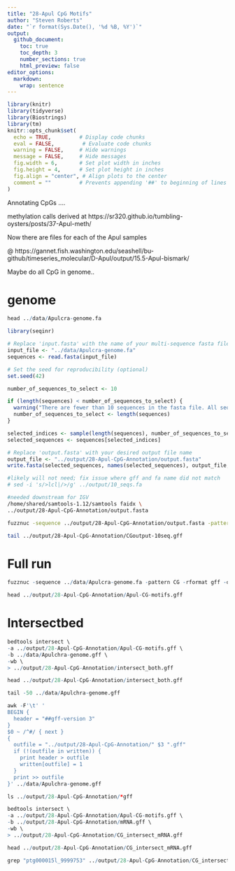 ```yaml
---
title: "28-Apul CpG Motifs"
author: "Steven Roberts"
date: "`r format(Sys.Date(), '%d %B, %Y')`"
output: 
  github_document:
    toc: true
    toc_depth: 3
    number_sections: true
    html_preview: false
editor_options: 
  markdown: 
    wrap: sentence
---
```


```r
library(knitr)
library(tidyverse)
library(Biostrings)
library(tm)
knitr::opts_chunk$set(
  echo = TRUE,         # Display code chunks
  eval = FALSE,         # Evaluate code chunks
  warning = FALSE,     # Hide warnings
  message = FALSE,     # Hide messages
  fig.width = 6,       # Set plot width in inches
  fig.height = 4,      # Set plot height in inches
  fig.align = "center", # Align plots to the center
  comment = ""         # Prevents appending '##' to beginning of lines in code output
)
```


Annotating CpGs .... 

methylation calls derived at 
https://sr320.github.io/tumbling-oysters/posts/37-Apul-meth/

Now there are files for each of the Apul samples 

@ https://gannet.fish.washington.edu/seashell/bu-github/timeseries_molecular/D-Apul/output/15.5-Apul-bismark/

Maybe do all CpG in genome..

# genome

```r
head ../data/Apulcra-genome.fa
```


```r
library(seqinr)

# Replace 'input.fasta' with the name of your multi-sequence fasta file
input_file <- "../data/Apulcra-genome.fa"
sequences <- read.fasta(input_file)

```


```r
# Set the seed for reproducibility (optional)
set.seed(42)

number_of_sequences_to_select <- 10

if (length(sequences) < number_of_sequences_to_select) {
  warning("There are fewer than 10 sequences in the fasta file. All sequences will be selected.")
  number_of_sequences_to_select <- length(sequences)
}

selected_indices <- sample(length(sequences), number_of_sequences_to_select)
selected_sequences <- sequences[selected_indices]

```


```r
# Replace 'output.fasta' with your desired output file name
output_file <- "../output/28-Apul-CpG-Annotation/output.fasta"
write.fasta(selected_sequences, names(selected_sequences), output_file, open = "w")
```


```bash
#likely will not need; fix issue where gff and fa name did not match
# sed -i 's/>lcl|/>/g' ../output/10_seqs.fa
```


```bash
#needed downstream for IGV
/home/shared/samtools-1.12/samtools faidx \
../output/28-Apul-CpG-Annotation/output.fasta
```


```bash
fuzznuc -sequence ../output/28-Apul-CpG-Annotation/output.fasta -pattern CG -rformat gff -outfile ../output/28-Apul-CpG-Annotation/CGoutput-10seq.gff
```


```bash
tail ../output/28-Apul-CpG-Annotation/CGoutput-10seq.gff
```

# Full run

```r
fuzznuc -sequence ../data/Apulcra-genome.fa -pattern CG -rformat gff -outfile ../output/28-Apul-CpG-Annotation/Apul-CG-motifs.gff
```

```r
head ../output/28-Apul-CpG-Annotation/Apul-CG-motifs.gff
```



# Intersectbed

```r
bedtools intersect \
-a ../output/28-Apul-CpG-Annotation/Apul-CG-motifs.gff \
-b ../data/Apulchra-genome.gff \
-wb \
> ../output/28-Apul-CpG-Annotation/intersect_both.gff
```

```r
head ../output/28-Apul-CpG-Annotation/intersect_both.gff
```

```r
tail -50 ../data/Apulchra-genome.gff
```



```r
awk -F'\t' '
BEGIN {
  header = "##gff-version 3"
}
$0 ~ /^#/ { next }
{
  outfile = "../output/28-Apul-CpG-Annotation/" $3 ".gff"
  if (!(outfile in written)) {
    print header > outfile
    written[outfile] = 1
  }
  print >> outfile
}' ../data/Apulchra-genome.gff
```


```r
ls ../output/28-Apul-CpG-Annotation/*gff
```

```r
bedtools intersect \
-a ../output/28-Apul-CpG-Annotation/Apul-CG-motifs.gff \
-b ../output/28-Apul-CpG-Annotation/mRNA.gff \
-wb \
> ../output/28-Apul-CpG-Annotation/CG_intersect_mRNA.gff
```


```r
head ../output/28-Apul-CpG-Annotation/CG_intersect_mRNA.gff
```


```r
grep "ptg000015l_9999753" ../output/28-Apul-CpG-Annotation/CG_intersect_mRNA.gff
```

